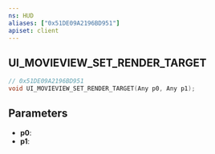 ```yaml
---
ns: HUD
aliases: ["0x51DE09A2196BD951"]
apiset: client
---
```

## UI_MOVIEVIEW_SET_RENDER_TARGET

```c
// 0x51DE09A2196BD951
void UI_MOVIEVIEW_SET_RENDER_TARGET(Any p0, Any p1);
```


## Parameters
* **p0**:
* **p1**: